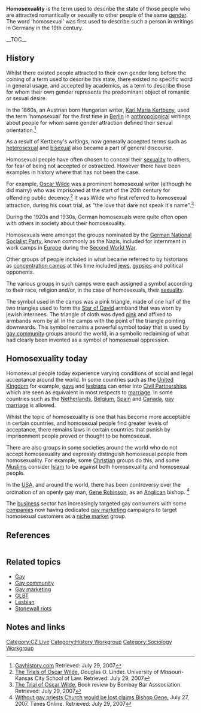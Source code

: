 '''Homosexuality''' is the term used to describe the state of those people who are attracted romantically or sexually to other people of the same [[gender]]. The word 'homosexual' was first used to describe such a person in writings in Germany in the 19th century.

__TOC__
==History==
Whilst there existed people attracted to their own gender long before the coining of a term used to describe this state, there existed no specific word in general usage, and accepted by academics, as a term to describe those for whom their own gender represents the predominant object of romantic or sexual desire.

In the 1860s, an Austrian born Hungarian writer, [[Karl Maria Kertbeny]], used the term 'homosexual' for the first time in [[Berlin]] in [[anthropology|anthropological]] writings about people for whom same gender attraction defined their sexual orientation.<ref>[http://www.gayhistory.com/rev2/words/homosexual.htm Gayhistory.com] Retrieved: July 29, 2007</ref>

As a result of Kertbeny's writings, now generally accepted terms such as [[heterosexual]] and [[bisexual]] also became a part of general discourse.

Homosexual people have often chosen to conceal their [[sexuality]] to others, for fear of being not accepted or ostracized. However there have been examples in history where that has not been the case. 

For example, [[Oscar Wilde]] was a prominent homosexual writer (although he did marry) who was imprisoned at the start of the 20th century for offending public decency.<ref>[http://www.law.umkc.edu/faculty/projects/ftrials/wilde/wildeaccount.html The Trials of Oscar Wilde.] Douglas O. Linder. University of Missouri-Kansas City School of Law. Retrieved: July 29, 2007</ref> It was Wilde who first referred to homosexual attraction, during his court trial, as "the love that dare not speak it's name".<ref>[http://www.bombaybar.com/archives/books/the_trial_of_oscar_wilde.php The Trial of Oscar Wilde.] Book review by Bombay Bar Asssociation. Retrieved: July 29, 2007</ref> 

During the 1920s and 1930s, German homosexuals were quite often open with others in society about their homosexuality.

Homosexuals were amongst the groups nominated by the [[German National Socialist Party]], known commonly as the Nazis, included for internment in work camps in [[Europe]] during the [[WWII|Second World War]]. 

Other groups of people included in what became referred to by historians as [[concentration camp]]s at this time included [[jews]], [[gypsy|gypsies]] and political opponents.   

The various groups in such camps were each assigned a symbol according to their race, religion and/or, in the case of homosexuals, their [[sexuality]].

The symbol used in the camps was a pink triangle, made of one half of the two triangles used to form the [[Star of David]] armband that was worn by jewish internees. The triangle of cloth was dyed [[pink]] and affixed to armbands worn by all in the camps with the point of the triangle pointing downwards. This symbol remains a powerful symbol today that is used by [[gay community]] groups around the world, in a symbolic reclaiming of what had clearly been invented as a symbol of homosexual oppression.

==Homosexuality today==
Homosexual people today experience varying conditions of social and legal acceptance around the world. In some countries such as the [[United Kingdom]] for example, [[gay]]s and [[lesbian]]s can enter into [[Civil Partnerships]] which are seen as equivalent in most respects to [[marriage]]. In some countries such as the [[Netherlands]], [[Belgium]], [[Spain]] and [[Canada]], [[gay marriage]] is allowed. 

Whilst the topic of homosexuality is one that has become more acceptable in certain countries, and homosexual people find greater levels of acceptance, there remains laws in certain countries that punish by imprisonment people proved or thought to be homosexual. 

There are also groups in some societies around the world who do not accept homosexuality and expressly distinguish homosexual people from homosexuality. For example, some [[Christian]] groups do this, and some [[Muslim]]s consider [[Islam]] to be against both homosexuality and homosexual people.  

In the [[USA]], and around the world, there has been controversy over the ordination of an openly gay man, [[Gene Robinson]], as an [[Anglican]] bishop. <ref>[http://www.timesonline.co.uk/tol/comment/faith/article2155148.ece Without gay priests Church would be lost claims Bishop Gene.] July 27, 2007. Times Online. Retrieved: July 29, 2007</ref>

The [[business]] sector has increasingly targeted gay consumers with some [[company|companies]] now having dedicated [[gay marketing]] campaigns to target homosexual customers as a [[niche market]] group.

==References==
<div class="references-small" style="-moz-column-count:3; column-count:3;">
<references/>
</div>

==Related topics==
*[[Gay]]
*[[Gay community]]
*[[Gay marketing]]
*[[GLBT]]
*[[Lesbian]]
*[[Stonewall riots]]

==Notes and links==

[[Category:CZ Live]]
[[Category:History Workgroup]]
[[Category:Sociology Workgroup]]